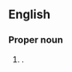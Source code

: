 {{see|Annemarie|Anne-Marie}}
==English==

===Proper noun===
{{en-proper noun|sg=[[Anne]] [[Marie]]}}

# {{given name|female}}.